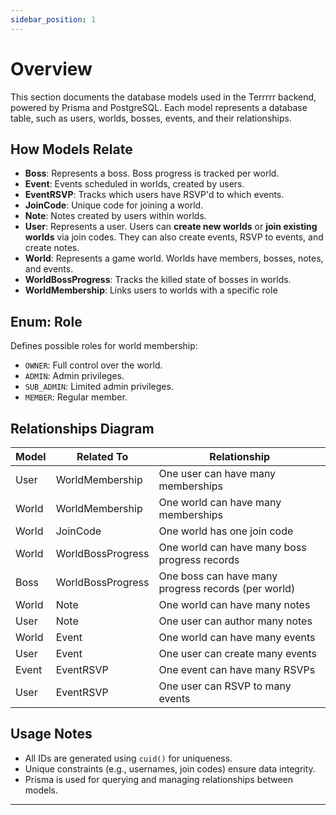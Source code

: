 ```yaml
---
sidebar_position: 1
---
```


# Overview

This section documents the database models used in the Terrrrr backend, powered by Prisma and PostgreSQL.
Each model represents a database table, such as users, worlds, bosses, events, and their relationships.

## How Models Relate

- **Boss**: Represents a boss. Boss progress is tracked per world.
- **Event**: Events scheduled in worlds, created by users.
- **EventRSVP**: Tracks which users have RSVP'd to which events.
- **JoinCode**: Unique code for joining a world.
- **Note**: Notes created by users within worlds.
- **User**: Represents a user. Users can **create new worlds** or **join existing worlds** via join codes. They can also create events, RSVP to events, and create notes.
- **World**: Represents a game world. Worlds have members, bosses, notes, and events.
- **WorldBossProgress**: Tracks the killed state of bosses in worlds.
- **WorldMembership**: Links users to worlds with a specific role

## Enum: Role

Defines possible roles for world membership:

- `OWNER`: Full control over the world.
- `ADMIN`: Admin privileges.
- `SUB_ADMIN`: Limited admin privileges.
- `MEMBER`: Regular member.

## Relationships Diagram

<table>
  <thead>
    <tr>
      <th>Model</th>
      <th>Related To</th>
      <th>Relationship</th>
    </tr>
  </thead>
  <tbody>
    <tr>
      <td>User</td>
      <td>WorldMembership</td>
      <td>One user can have many memberships</td>
    </tr>
    <tr>
      <td>World</td>
      <td>WorldMembership</td>
      <td>One world can have many memberships</td>
    </tr>
    <tr>
      <td>World</td>
      <td>JoinCode</td>
      <td>One world has one join code</td>
    </tr>
    <tr>
      <td>World</td>
      <td>WorldBossProgress</td>
      <td>One world can have many boss progress records</td>
    </tr>
    <tr>
      <td>Boss</td>
      <td>WorldBossProgress</td>
      <td>One boss can have many progress records (per world)</td>
    </tr>
    <tr>
      <td>World</td>
      <td>Note</td>
      <td>One world can have many notes</td>
    </tr>
    <tr>
      <td>User</td>
      <td>Note</td>
      <td>One user can author many notes</td>
    </tr>
    <tr>
      <td>World</td>
      <td>Event</td>
      <td>One world can have many events</td>
    </tr>
    <tr>
      <td>User</td>
      <td>Event</td>
      <td>One user can create many events</td>
    </tr>
    <tr>
      <td>Event</td>
      <td>EventRSVP</td>
      <td>One event can have many RSVPs</td>
    </tr>
    <tr>
      <td>User</td>
      <td>EventRSVP</td>
      <td>One user can RSVP to many events</td>
    </tr>
  </tbody>
</table>

## Usage Notes

- All IDs are generated using `cuid()` for uniqueness.
- Unique constraints (e.g., usernames, join codes) ensure data integrity.
- Prisma is used for querying and managing relationships between models.

---
